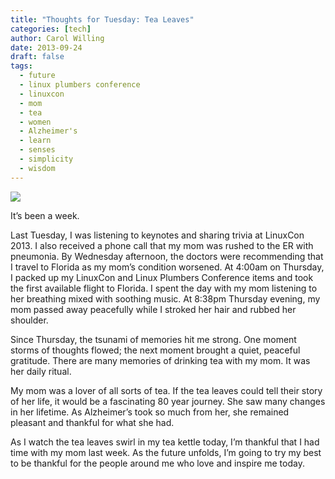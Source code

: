 ```yaml
---
title: "Thoughts for Tuesday: Tea Leaves"
categories: [tech]
author: Carol Willing
date: 2013-09-24
draft: false
tags:
  - future
  - linux plumbers conference
  - linuxcon
  - mom
  - tea
  - women
  - Alzheimer's
  - learn
  - senses
  - simplicity
  - wisdom
---
```

 

![](../../static/images/2013/09/sand-crane-300x225.jpg)

It's been a week.

Last Tuesday, I was listening to keynotes and sharing trivia at LinuxCon 2013.
I also received a phone call that my mom was rushed to the ER with pneumonia.
By Wednesday afternoon, the doctors were recommending that I travel to Florida
as my mom's condition worsened. At 4:00am on Thursday, I packed up my
LinuxCon and Linux Plumbers Conference items and took the first available
flight to Florida. I spent the day with my mom listening to her breathing
mixed with soothing music. At 8:38pm Thursday evening, my mom passed away
peacefully while I stroked her hair and rubbed her shoulder.

<!-- more -->

Since Thursday, the tsunami of memories hit me strong. One moment storms of
thoughts flowed; the next moment brought a quiet, peaceful gratitude. There
are many memories of drinking tea with my mom. It was her daily ritual.

My mom was a lover of all sorts of tea. If the tea leaves could tell their
story of her life, it would be a fascinating 80 year journey. She saw many
changes in her lifetime. As Alzheimer's took so much from her, she remained
pleasant and thankful for what she had.

As I watch the tea leaves swirl in my tea kettle today, I'm thankful that I
had time with my mom last week. As the future unfolds, I'm going to try my
best to be thankful for the people around me who love and inspire me today.

